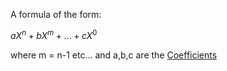 A formula of the form: 

<math>aX^n + bX^m + ... + cX^0</math>

where m = n-1 etc... and a,b,c are the [[Coefficient]]s
